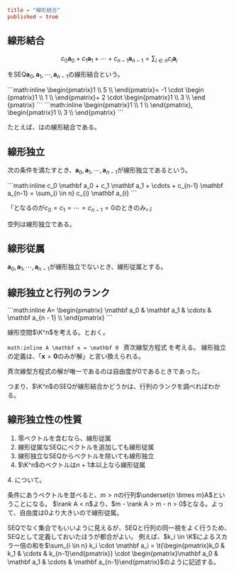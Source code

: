 ```toml
title = "線形結合"
published = true
```

## 線形結合

```math
c_0 \mathbf a_0
+
c_1 \mathbf a_1
+
\cdots
+
c_{n-1} \mathbf a_{n-1}
=
\sum_{i \in n}
c_{i} \mathbf a_{i}
```

をSEQ$\mathbf a_0, \mathbf a_1, \cdots, \mathbf a_{n-1}$の線形結合という。

<Save w="1">
  ```math:inline \begin{pmatrix}1 \\ 5 \\ \end{pmatrix}= -1 \cdot \begin
  {pmatrix}1 \\ 1 \\ \end{pmatrix}+ 2 \cdot \begin{pmatrix}1 \\ 3 \\ \end
  {pmatrix}
  ```
</Save>
<Save w="2">
  ```math:inline \begin{pmatrix}1 \\ 1 \\ \end{pmatrix}, \begin{pmatrix}1 \\ 3
  \\ \end{pmatrix}
  ```
</Save>

たとえば、<Load w="1"/>は<Load w="2"/>の線形結合である。

## 線形独立

次の条件を満たすとき、$\mathbf a_0, \mathbf a_1, \cdots, \mathbf a_{n-1}$が線形独立であるという。

<Save w="1">
```math:inline
c_0 \mathbf a_0
+
c_1 \mathbf a_1
+
\cdots
+
c_{n-1} \mathbf a_{n-1}
=
\sum_{i \in n}
c_{i} \mathbf a_{i}
```
</Save>

「<Load w="1"/>となるのが$c_0=c_1=\cdots=c_{n-1}=0$のときのみ。」

空列は線形独立である。

## 線形従属

$\mathbf a_0, \mathbf a_1, \cdots, \mathbf a_{n-1}$が線形独立でないとき、線形従属とする。

## 線形独立と行列のランク

<Save w="1">
  ```math:inline A= \begin{pmatrix}
  \mathbf a_0 & \mathbf a_1 & \cdots & \mathbf a_{n - 1} \\ \end{pmatrix}
  ```
</Save>

線形空間$\K^n$を考える。<Load w="1"/>とおく。

<Save w="1">```math:inline A \mathbf x = \mathbf 0 ```</Save>
斉次線型方程式
<Load w="1" />
を考える。 線形独立の定義は、「$\mathbf x = \mathbf
0$のみが解」と言い換えられる。

斉次線型方程式の解が唯一であるのは自由度が$0$であるときであった。

つまり、$\K^n$のSEQが線形結合かどうかは、行列のランクを調べればわかる。

## 線形独立性の性質

1. 零ベクトルを含むなら、線形従属
2. 線形従属なSEQにベクトルを追加しても線形従属
3. 線形独立なSEQからベクトルを除いても線形独立
4. $\K^n$のベクトルは$n+1$本以上なら線形従属

<Prove>
<span>4.</span> について。

条件にあうベクトルを並べると、$m > n$の行列$\underset{n \times m}A$ということになる。
$\rank A < n$より、$m - \rank A > m - n > 0$となる。よって、自由度は$0$より大きいので線形従属。

</Prove>

SEQでなく集合でもいいように見えるが、SEQと行列の同一視をよく行うため、SEQとして定義しておいたほうが都合がよい。
例えば、$k_i \in \K$によるスカラー倍の和を$\sum_{i \in n} k_i \cdot \mathbf a_i = \t{\begin{pmatrix}k_0 & k_1 & \cdots & k_{n-1}\end{pmatrix}} \cdot \begin{pmatrix}\mathbf a_0 & \mathbf a_1 & \cdots & \mathbf a_{n-1}\end{pmatrix}$のように記述する。
